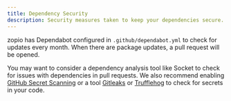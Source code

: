 ```yaml
---
title: Dependency Security
description: Security measures taken to keep your dependencies secure.
---
```


zopio has Dependabot configured in `.github/dependabot.yml` to check for updates every month. When there are package updates, a pull request will be opened.

You may want to consider a dependency analysis tool like Socket to check for issues with dependencies in pull requests. We also recommend enabling [GitHub Secret Scanning](https://docs.github.com/en/code-security/secret-scanning/introduction/about-secret-scanning) or a tool [Gitleaks](https://github.com/gitleaks/gitleaks) or [Trufflehog](https://github.com/trufflesecurity/trufflehog) to check for secrets in your code.
